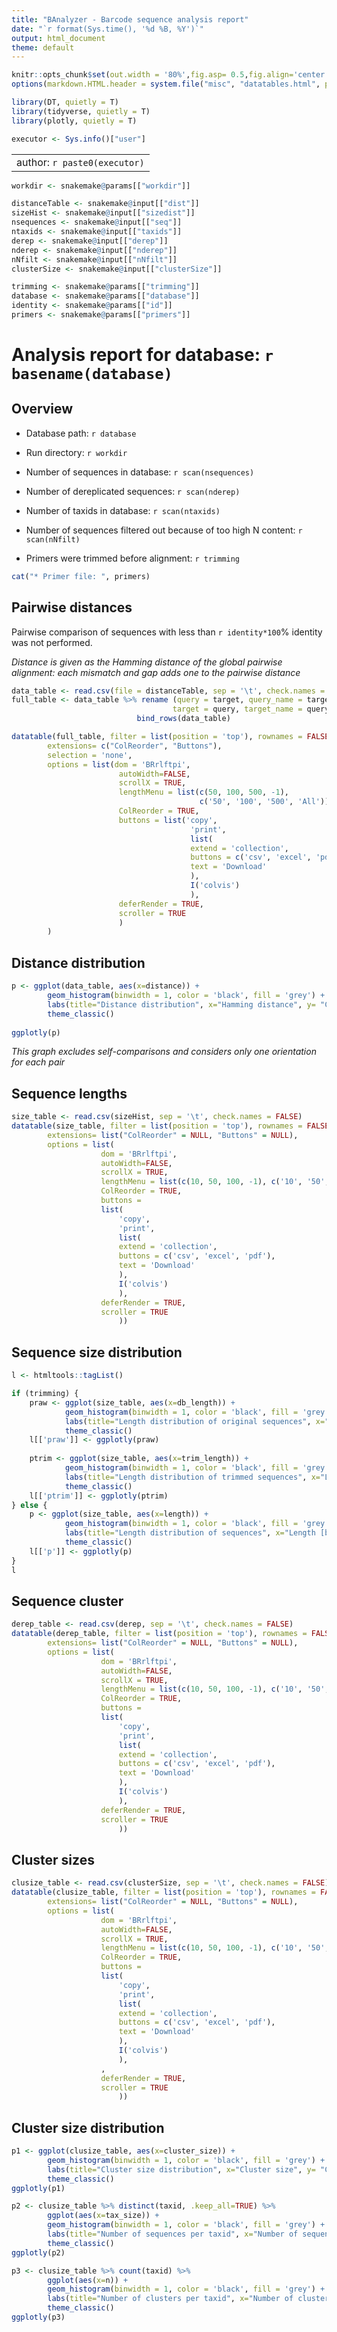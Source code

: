 ```yaml
---
title: "BAnalyzer - Barcode sequence analysis report"
date: "`r format(Sys.time(), '%d %B, %Y')`"
output: html_document
theme: default
---
```


<style type="text/css">
.main-container {
  max-width: 1800px;
  margin-left: auto;
  margin-right: auto;
}
</style>

```r

knitr::opts_chunk$set(out.width = '80%',fig.asp= 0.5,fig.align='center',echo=FALSE, warning=FALSE, message=FALSE)
options(markdown.HTML.header = system.file("misc", "datatables.html", package = "knitr"))

library(DT, quietly = T)
library(tidyverse, quietly = T)
library(plotly, quietly = T)

executor <- Sys.info()["user"]
```

---
author: `r paste0(executor)`
---

```r
workdir <- snakemake@params[["workdir"]]

distanceTable <- snakemake@input[["dist"]]
sizeHist <- snakemake@input[["sizedist"]]
nsequences <- snakemake@input[["seq"]]
ntaxids <- snakemake@input[["taxids"]]
derep <- snakemake@input[["derep"]]
nderep <- snakemake@input[["nderep"]]
nNfilt <- snakemake@input[["nNfilt"]]
clusterSize <- snakemake@input[["clusterSize"]]

trimming <- snakemake@params[["trimming"]]
database <- snakemake@params[["database"]]
identity <- snakemake@params[["id"]]
primers <- snakemake@params[["primers"]]

```

# Analysis report for database: `r basename(database)` {.tabset}

## Overview

* Database path: `r database`

* Run directory: `r workdir`

* Number of sequences in database: `r scan(nsequences)`

* Number of dereplicated sequences: `r scan(nderep)`

* Number of taxids in database: `r scan(ntaxids)`

* Number of sequences filtered out because of too high N content: `r scan(nNfilt)`

* Primers were trimmed before alignment: `r trimming`

```r
cat("* Primer file: ", primers) 
```

## Pairwise distances


Pairwise comparison of sequences with less than `r identity*100`% identity was not performed.

*Distance is given as the Hamming distance of the global pairwise alignment: each mismatch and gap adds one to the pairwise distance*

```r
data_table <- read.csv(file = distanceTable, sep = '\t', check.names = FALSE)
full_table <- data_table %>% rename (query = target, query_name = target_name, query_taxid = target_taxid,
									target = query, target_name = query_name, target_taxid = query_taxid) %>%
							bind_rows(data_table)

datatable(full_table, filter = list(position = 'top'), rownames = FALSE, escape = FALSE,
		extensions= c("ColReorder", "Buttons"),
		selection = 'none',
		options = list(dom = 'BRrlftpi',
						autoWidth=FALSE,
						scrollX = TRUE,
						lengthMenu = list(c(50, 100, 500, -1), 
										  c('50', '100', '500', 'All')),
						ColReorder = TRUE,
						buttons = list('copy',
										'print',
										list(
										extend = 'collection',
										buttons = c('csv', 'excel', 'pdf'),
										text = 'Download'
										),
										I('colvis')
										),
						deferRender = TRUE,
						scroller = TRUE
						)
		)
```


## Distance distribution

```r
p <- ggplot(data_table, aes(x=distance)) +
		geom_histogram(binwidth = 1, color = 'black', fill = 'grey') +
		labs(title="Distance distribution", x="Hamming distance", y= "Count") +
		theme_classic()
		
ggplotly(p)
```

*This graph excludes self-comparisons and considers only one orientation for each pair*

## Sequence lengths

```r
size_table <- read.csv(sizeHist, sep = '\t', check.names = FALSE)
datatable(size_table, filter = list(position = 'top'), rownames = FALSE, escape = FALSE,
		extensions= list("ColReorder" = NULL, "Buttons" = NULL),
		options = list(	
					dom = 'BRrlftpi',
					autoWidth=FALSE,
					scrollX = TRUE,
					lengthMenu = list(c(10, 50, 100, -1), c('10', '50', '100', 'All')),
					ColReorder = TRUE,
					buttons =
					list(
						'copy',
						'print',
						list(
						extend = 'collection',
						buttons = c('csv', 'excel', 'pdf'),
						text = 'Download'
						),
						I('colvis')
						),
					deferRender = TRUE,
					scroller = TRUE
						))
```

## Sequence size distribution

```r

l <- htmltools::tagList()

if (trimming) {
	praw <- ggplot(size_table, aes(x=db_length)) +
			geom_histogram(binwidth = 1, color = 'black', fill = 'grey') +
			labs(title="Length distribution of original sequences", x="Length [bp]", y= "Count") +
			theme_classic()
	l[['praw']] <- ggplotly(praw)
		
	ptrim <- ggplot(size_table, aes(x=trim_length)) +
			geom_histogram(binwidth = 1, color = 'black', fill = 'grey') +
			labs(title="Length distribution of trimmed sequences", x="Length [bp]", y= "Count") +
			theme_classic()
	l[['ptrim']] <- ggplotly(ptrim)
} else {
	p <- ggplot(size_table, aes(x=length)) +
			geom_histogram(binwidth = 1, color = 'black', fill = 'grey') +
			labs(title="Length distribution of sequences", x="Length [bp]", y= "Count") +
			theme_classic()
	l[['p']] <- ggplotly(p)
}
l
```

## Sequence cluster

```r
derep_table <- read.csv(derep, sep = '\t', check.names = FALSE)
datatable(derep_table, filter = list(position = 'top'), rownames = FALSE, escape = FALSE,
		extensions= list("ColReorder" = NULL, "Buttons" = NULL),
		options = list(	
					dom = 'BRrlftpi',
					autoWidth=FALSE,
					scrollX = TRUE,
					lengthMenu = list(c(10, 50, 100, -1), c('10', '50', '100', 'All')),
					ColReorder = TRUE,
					buttons =
					list(
						'copy',
						'print',
						list(
						extend = 'collection',
						buttons = c('csv', 'excel', 'pdf'),
						text = 'Download'
						),
						I('colvis')
						),
					deferRender = TRUE,
					scroller = TRUE
						))
```

## Cluster sizes

```r
clusize_table <- read.csv(clusterSize, sep = '\t', check.names = FALSE)
datatable(clusize_table, filter = list(position = 'top'), rownames = FALSE, escape = FALSE,
		extensions= list("ColReorder" = NULL, "Buttons" = NULL),
		options = list(	
					dom = 'BRrlftpi',
					autoWidth=FALSE,
					scrollX = TRUE,
					lengthMenu = list(c(10, 50, 100, -1), c('10', '50', '100', 'All')),
					ColReorder = TRUE,
					buttons =
					list(
						'copy',
						'print',
						list(
						extend = 'collection',
						buttons = c('csv', 'excel', 'pdf'),
						text = 'Download'
						),
						I('colvis')
						),
					,
					deferRender = TRUE,
					scroller = TRUE
						))
```

## Cluster size distribution

```r
p1 <- ggplot(clusize_table, aes(x=cluster_size)) +
		geom_histogram(binwidth = 1, color = 'black', fill = 'grey') +
		labs(title="Cluster size distribution", x="Cluster size", y= "Count") +
		theme_classic()
ggplotly(p1)

p2 <- clusize_table %>% distinct(taxid, .keep_all=TRUE) %>%
		ggplot(aes(x=tax_size)) +
		geom_histogram(binwidth = 1, color = 'black', fill = 'grey') +
		labs(title="Number of sequences per taxid", x="Number of sequences", y= "Count") +
		theme_classic()
ggplotly(p2)

p3 <- clusize_table %>% count(taxid) %>%
		ggplot(aes(x=n)) +
		geom_histogram(binwidth = 1, color = 'black', fill = 'grey') +
		labs(title="Number of clusters per taxid", x="Number of clusters", y= "Count") +
		theme_classic()
ggplotly(p3)
```

